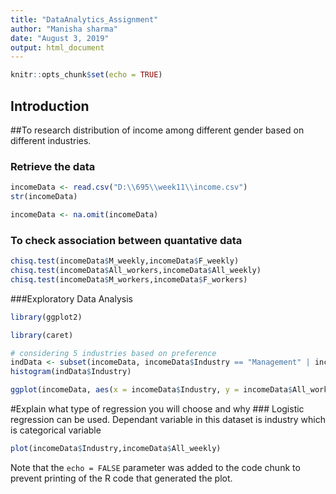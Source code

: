 ```yaml
---
title: "DataAnalytics_Assignment"
author: "Manisha sharma"
date: "August 3, 2019"
output: html_document
---
```


```r
knitr::opts_chunk$set(echo = TRUE)
```

## Introduction
##To research distribution of income among different gender based on different industries.


### Retrieve the data

```r

incomeData <- read.csv("D:\\695\\week11\\income.csv")
str(incomeData)

incomeData <- na.omit(incomeData)

```
### To check association between quantative data

```r
chisq.test(incomeData$M_weekly,incomeData$F_weekly)
chisq.test(incomeData$All_workers,incomeData$All_weekly)
chisq.test(incomeData$M_workers,incomeData$F_workers)

```
###Exploratory Data Analysis

```r


library(ggplot2)

library(caret)

# considering 5 industries based on preference
indData <- subset(incomeData, incomeData$Industry == "Management" | incomeData$Industry =="Engineering"| incomeData$Industry == "Science")
histogram(indData$Industry)

ggplot(incomeData, aes(x = incomeData$Industry, y = incomeData$All_workers)) + geom_point()

```
#Explain what type of regression you will choose and why
### Logistic regression can be used. Dependant variable in this dataset is industry which is categorical variable

```r
plot(incomeData$Industry,incomeData$All_weekly)
```






Note that the `echo = FALSE` parameter was added to the code chunk to prevent printing of the R code that generated the plot.
